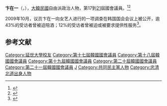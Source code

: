 {{Infobox politician
| name = 卞在一<br>{{lang|ko|변재일}}
| image = 
| caption = 
| birth_date = {{Birth date and age|1948|9|2}}
| birth_place = {{KOR}}[[忠清北道|忠清北道]][[清原郡|清原郡]]{{tsl|ko|북이면 (청주시)|北二面}}
| residence = {{KOR}}[[忠清北道|忠清北道]][[清州市|清州市]][[清原區|清原區]]{{tsl|ko|오창읍|梧倉邑}}
| nationality = {{ROK}}
| party = {{MPK}}
| other_names = 
| alma_mater = [[延世大學|延世大學]]
| office1 = {{flagicon|South Korea}} 第17-21屆[[韓國國會|韓國國會]]議員
| term_start1 = 2016年5月30日
| term_end1 = 
| constituency1 = [[忠清北道|忠清北道]][[清州市|清州市]][[清原區|清原區]]（20-21屆）
| predecessor1 = 選區重劃
| successor1 = 
| term_start2 = 2004年5月30日
| term_end2 = 2016年5月29日
| constituency2 = [[忠清北道|忠清北道]][[清原郡|清原郡]]（17-19屆）
| predecessor2 = {{tsl|ko|신경식|辛卿植}}
| successor2 = 選區重劃
}}

'''卞在一'''（{{kor|변재일|卞在一|Byeon Jae-il}}，{{bd|1948年|9月2日}}），[[大韓民國|大韓民國]]自由派政治人物，第17到[[第21屆大韓民國國會議員名單|21]]屆國會議員。<ref>{{cite news|author1=|title=韩媒：来自中国的沙尘含核辐射物质|url=https://www.bbc.com/zhongwen/trad/china/2011/03/110320_southkorea_sandstorm|accessdate=2020-10-09|agency=BBC|date=2011-03-20|language=zh|archive-date=2021-02-02|archive-url=https://web.archive.org/web/20210202164621/https://www.bbc.com/zhongwen/trad/china/2011/03/110320_southkorea_sandstorm|dead-url=no}}</ref><ref>{{cite news|author1=|title=被叫回娘家挨“鞭子”的朴元淳|url=https://www.donga.com/tw/article/all/20160609/535793/1/%E8%A2%AB%E5%8F%AB%E5%9B%9E%E5%A8%98%E5%AE%B6%E6%8C%A8-%E9%9E%AD%E5%AD%90-%E7%9A%84%E6%9C%B4%E5%85%83%E6%B7%B3|accessdate=2020-10-09|agency=東亞日報|date=2016-06-09|language=zh}}</ref>

2009年10月，议员卞在一向女艺人进行的一项调查在韩国国会会议上被公开，逾43%的受访者曾被迫陪酒；12%的受访者曾被迫或被要求提供性服务<ref>{{cite news |title=韩国四成女艺人遭遇潜规则 调查引起轩然大波_资讯_凤凰网 |url=https://news.ifeng.com/world/200910/1007_16_1378046.shtml |accessdate=2022-01-19 |work=凤凰网 |archive-date=2022-01-19 |archive-url=https://web.archive.org/web/20220119081734/https://news.ifeng.com/world/200910/1007_16_1378046.shtml }}</ref>。

== 参考文献 ==
<references />

{{DEFAULTSORT:Byeon Jae-il}}
[[Category:延世大學校友|Category:延世大學校友]]
[[Category:第十七屆韓國國會議員|Category:第十七屆韓國國會議員]]
[[Category:第十八屆韓國國會議員|Category:第十八屆韓國國會議員]]
[[Category:第十九屆韓國國會議員|Category:第十九屆韓國國會議員]]
[[Category:第二十屆韓國國會議員|Category:第二十屆韓國國會議員]]
[[Category:第二十一屆韓國國會議員|Category:第二十一屆韓國國會議員]]
[[Category:卞姓|J]]
[[Category:共同民主黨人物|Category:共同民主黨人物]]
[[Category:忠清北道出身人物|Category:忠清北道出身人物]]
